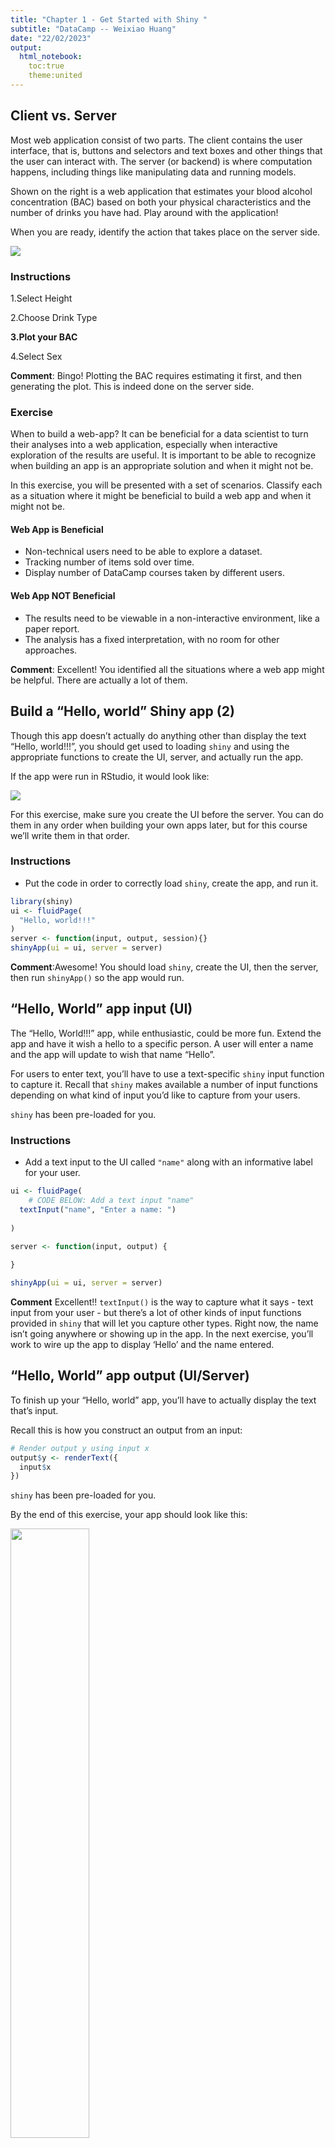 ---
title: "Chapter 1 - Get Started with Shiny "
subtitle: "DataCamp -- Weixiao Huang"
date: "22/02/2023"
output: 
  html_notebook:
    toc:true
    theme:united
---
## Client vs. Server
Most web application consist of two parts. The client contains the user interface, that is, buttons and selectors and text boxes and other things that the user can interact with. The server (or backend) is where computation happens, including things like manipulating data and running models.

Shown on the right is a web application that estimates your blood alcohol concentration (BAC) based on both your physical characteristics and the number of drinks you have had. Play around with the application!

When you are ready, identify the action that takes place on the server side.

![](Picture1.png)

### Instructions

1.Select Height

2.Choose Drink Type

**3.Plot your BAC**

4.Select Sex

**Comment**: Bingo! Plotting the BAC requires estimating it first, and then generating the plot. This is indeed done on the server side.

### Exercise

When to build a web-app?
It can be beneficial for a data scientist to turn their analyses into a web application, especially when interactive exploration of the results are useful. It is important to be able to recognize when building an app is an appropriate solution and when it might not be.

In this exercise, you will be presented with a set of scenarios. Classify each as a situation where it might be beneficial to build a web app and when it might not be.

#### Web App is Beneficial

- Non-technical users need to be able to explore a dataset.
- Tracking number of items sold over time.
- Display number of DataCamp courses taken by different users.

#### Web App NOT Beneficial

- The results need to be viewable in a non-interactive environment, like a paper report.
- The analysis has a fixed interpretation, with no room for other approaches. 

**Comment**: Excellent! You identified all the situations where a web app might be helpful. There are actually a lot of them.

## Build a "Hello, world" Shiny app (2)

Though this app doesn't actually do anything other than display the text "Hello, world!!!", you should get used to loading `shiny` and using the appropriate functions to create the UI, server, and actually run the app.

If the app were run in RStudio, it would look like:

![](Picture2.png)

For this exercise, make sure you create the UI before the server. You can do them in any order when building your own apps later, but for this course we'll write them in that order.

### Instructions

- Put the code in order to correctly load `shiny`, create the app, and run it.

```{r}
library(shiny)
ui <- fluidPage(
  "Hello, world!!!"
)
server <- function(input, output, session){}
shinyApp(ui = ui, server = server)
```

**Comment**:Awesome! You should load `shiny`, create the UI, then the server, then run `shinyApp()` so the app would run.

## "Hello, World" app input (UI)

The "Hello, World!!!" app, while enthusiastic, could be more fun. Extend the app and have it wish a hello to a specific person. A user will enter a name and the app will update to wish that name "Hello".

For users to enter text, you'll have to use a text-specific `shiny` input function to capture it. Recall that `shiny` makes available a number of input functions depending on what kind of input you'd like to capture from your users.

`shiny` has been pre-loaded for you.

### Instructions
- Add a text input to the UI called `"name"` along with an informative label for your user.

```{r}
ui <- fluidPage(
	# CODE BELOW: Add a text input "name"
  textInput("name", "Enter a name: ")
  
)

server <- function(input, output) {
  
}

shinyApp(ui = ui, server = server)
```

**Comment** Excellent!! `textInput()` is the way to capture what it says - text input from your user - but there's a lot of other kinds of input functions provided in `shiny` that will let you capture other types. Right now, the name isn't going anywhere or showing up in the app. In the next exercise, you'll work to wire up the app to display 'Hello' and the name entered.

## "Hello, World" app output (UI/Server)

To finish up your "Hello, world" app, you'll have to actually display the text that's input.

Recall this is how you construct an output from an input:
```{r}
# Render output y using input x
output$y <- renderText({
  input$x
})
```

`shiny` has been pre-loaded for you.

By the end of this exercise, your app should look like this:

![](Picture3.png){width="50%"}

If you get an error message resembling `Parsing error in script.R:4:3: unexpected symbol`, it is very likely that you have forgotten to use a comma to separate the arguments to one of the functions.

### Instructions

- **Server:** Create an output named `'greeting'` that displays "Hello, Kaelen" when Kaelen is input as the name.

- **UI:** Display the output in the UI. Be sure to add a comma after `textInput()`, before adding more code.

```{r}
ui <- fluidPage(
	textInput("name", "What is your name?"),
	# CODE BELOW: Display the text output, greeting
    # Make sure to add a comma after textInput()
	textOutput("greeting")
)

server <- function(input, output) {
	# CODE BELOW: Render a text output, greeting
  output$greeting <- renderText({
    paste("Hello",input$name)
    }) 
}

shinyApp(ui = ui, server = server)
```

**Comment**: Congrats! You've now built your first Shiny app! This is a 'toy' app, or one that it's unlikely you'd ever build in your work as a data scientist, but hopefully you're beginning to understand the parts of an app and the principles behind Shiny. Let's move on to a more complicated app.

## Add input (UI)

This app will allow users to enter a baby name and visualize the popularity of that name over time.

The first step is to add a text input to the UI that will allow a user to enter their (or any other) name. Try using the optional `default` argument this time around.

The `shiny` package is pre-loaded for you.

### Instructions

- Add a text input to the UI, with the `inputId`, `'name'`. Pass it a label (e.g. 'Enter your Name'), and an appropriate default value (e.g. 'David').

```{r}
ui <- fluidPage(
  # CODE BELOW: Add a text input "name"
  textInput("name", "Enter your name", "David")
  
)

server <- function(input, output, session) {

}

shinyApp(ui = ui, server = server)
```

**Comment**: Awesome! Now you understand how to add an input to your UI. You could stop here (this could be your whole app!) but let's instead learn how to add an output as well.

## Add output (UI/Server)

The next step in building your app is to add an empty plot as a placeholder. Recall that in order to add a plot `p` assigned to an object named `x` to a Shiny app, you need to:

1. Render the plot object using `renderPlot({p})`.
2. Assign the rendered plot to `output$x`.
3. Display the plot in the UI using `plotOutput("x")`.

The `shiny` and `ggplot2` packages are pre-loaded for you.

### Instructions

- Create an empty plot by calling `ggplot()`, render it, and assign it to an output named `'trend'`.

- Display the plot in the UI. Be sure to add a comma after textInput()`.

```{r}
ui <- fluidPage(
  textInput('name', 'Enter Name', 'David'),
  # CODE BELOW: Display the plot output named 'trend'
  plotOutput("trend")
  
)

server <- function(input, output, session) {
  # CODE BELOW: Render an empty plot and assign to output named 'trend'
  output$trend<-renderPlot({
    ggplot()
  })
  
}

shinyApp(ui = ui, server = server)
```

**Comment**: Well done! Now that you have the input you created in the last exercise plus the blank plot, your app is getting more complicated and also more useful.

## Update layout (UI)

You can use `layout` functions provided by `Shiny` to arrange the UI elements. In this case, we want to use a `sidebarLayout()`, where the input is placed inside a `sidebarPanel()` and the output is placed inside the `mainPanel()`. You can use this template to update the layout of your app.

```{r}
sidebarLayout(
  sidebarPanel(p("This goes into the sidebar on the left")),
  mainPanel(p("This goes into the panel on the right"))
)
```

We have pre-loaded the `shiny` and `ggplot2` packages for you. Note that `p('hello')` returns an HTML paragraph with the text `"hello"`.

### Instructions

- Place the `textInput()` inside a `sidebarPanel()`.
- Place the `plotOutput()` inside a `mainPanel()`.
- Place both panels inside a sidebar layout: `sidebarLayout(___ , ___)`.

```{r}
ui <- fluidPage(
  titlePanel("Baby Name Explorer"),
  # CODE BELOW: Add a sidebarLayout, sidebarPanel, and mainPanel
  sidebarLayout(
    sidebarPanel(
      textInput('name', 'Enter Name', 'David')
      ), 
    mainPanel(
      plotOutput('trend')
    )
  )
)

server <- function(input, output, session) {
  output$trend <- renderPlot({
    ggplot()
  })
}

shinyApp(ui = ui, server = server)
```

**Comment**: Nice job! The layout of the app is now more aesthetically pleasing, and maybe even easier for users to navigate.

## Update output (server)

You are almost there! The final step is to update the plot output to display a line plot of `prop` vs. `year`, colored by `sex`, for the `name` that was input by the user. You can use this plot template to create your plot:

```{r}
ggplot(subset(babynames, name == "David")) +
  geom_line(aes(x = year, y = prop, color = sex))
```

Recall that a user input named `foo` can be accessed as `input$foo` in the `server`. We have already pre-loaded the `shiny` and `ggplot2` packages, as well as the `babynames` dataset.

### Instructions

- Add the plotting code inside `renderPlot()`. Make sure to replace the hard-coded name (`name == "David"`) with the name that was input by the user.

```{r}
ui <- fluidPage(
  titlePanel("Baby Name Explorer"),
  sidebarLayout(
    sidebarPanel(textInput('name', 'Enter Name', 'David')),
    mainPanel(plotOutput('trend'))
  )
)

server <- function(input, output, session) {
  output$trend <- renderPlot({
    # CODE BELOW: Update to display a line plot of the input name
    ggplot(subset(babynames, name == input$name)) +
    geom_line(aes(x = year, y = prop, color = sex))
    
  })
}

shinyApp(ui = ui, server = server)
```

**Comment**: Splendid! This is now a complete app, and is much more informative than the app that only had the name-entering functionality. We'll continue to build informative, streamlined apps like this throughout the course.
